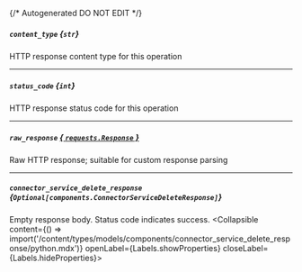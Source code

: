 {/* Autogenerated DO NOT EDIT  */}

##### `content_type` *{`str`}*
HTTP response content type for this operation

---
##### `status_code` *{`int`}*
HTTP response status code for this operation

---
##### `raw_response` [*{ `requests.Response` }*](https://requests.readthedocs.io/en/latest/api/#requests.Response)
Raw HTTP response; suitable for custom response parsing

---
##### `connector_service_delete_response` *{`Optional[components.ConnectorServiceDeleteResponse]`}*
Empty response body. Status code indicates success.
<Collapsible content={() => import('/content/types/models/components/connector_service_delete_response/python.mdx')} openLabel={Labels.showProperties} closeLabel={Labels.hideProperties}>
</Collapsible>


